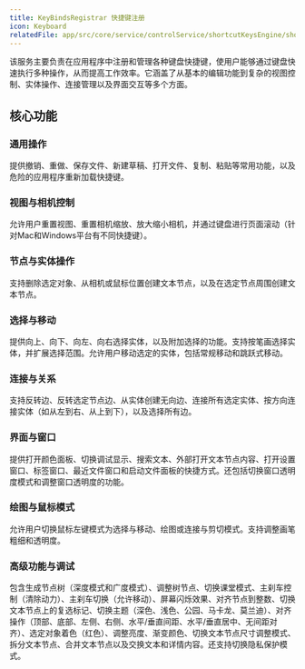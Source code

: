 ```yaml
---
title: KeyBindsRegistrar 快捷键注册
icon: Keyboard
relatedFile: app/src/core/service/controlService/shortcutKeysEngine/shortcutKeysRegister.tsx
---
```


该服务主要负责在应用程序中注册和管理各种键盘快捷键，使用户能够通过键盘快速执行多种操作，从而提高工作效率。它涵盖了从基本的编辑功能到复杂的视图控制、实体操作、连接管理以及界面交互等多个方面。

## 核心功能

### 通用操作

提供撤销、重做、保存文件、新建草稿、打开文件、复制、粘贴等常用功能，以及危险的应用程序重新加载快捷键。

### 视图与相机控制

允许用户重置视图、重置相机缩放、放大缩小相机，并通过键盘进行页面滚动（针对Mac和Windows平台有不同快捷键）。

### 节点与实体操作

支持删除选定对象、从相机或鼠标位置创建文本节点，以及在选定节点周围创建文本节点。

### 选择与移动

提供向上、向下、向左、向右选择实体，以及附加选择的功能。支持按笔画选择实体，并扩展选择范围。允许用户移动选定的实体，包括常规移动和跳跃式移动。

### 连接与关系

支持反转边、反转选定节点边、从实体创建无向边、连接所有选定实体、按方向连接实体（如从左到右、从上到下），以及选择所有边。

### 界面与窗口

提供打开颜色面板、切换调试显示、搜索文本、外部打开文本节点内容、打开设置窗口、标签窗口、最近文件窗口和启动文件面板的快捷方式。还包括切换窗口透明度模式和调整窗口透明度的功能。

### 绘图与鼠标模式

允许用户切换鼠标左键模式为选择与移动、绘图或连接与剪切模式。支持调整画笔粗细和透明度。

### 高级功能与调试

包含生成节点树（深度模式和广度模式）、调整树节点、切换课堂模式、主刹车控制（清除动力）、主刹车切换（允许移动）、屏幕闪烁效果、对齐节点到整数、切换文本节点上的复选标记、切换主题（深色、浅色、公园、马卡龙、莫兰迪）、对齐操作（顶部、底部、左侧、右侧、水平/垂直间距、水平/垂直居中、无间距对齐）、选定对象着色（红色）、调整亮度、渐变颜色、切换文本节点尺寸调整模式、拆分文本节点、合并文本节点以及交换文本和详情内容。还支持切换隐私保护模式。
